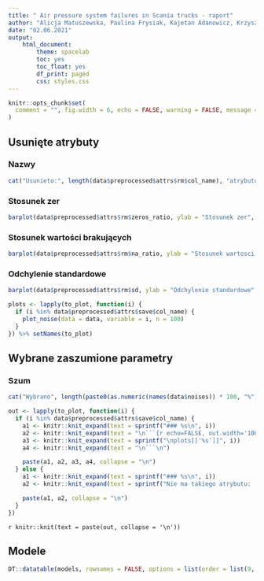 ```yaml
---
title: " Air pressure system failures in Scania trucks - raport"
author: "Alicja Matuszewska, Paulina Frysiak, Kajetan Adanowicz, Krzysztof Rogozinski, Mateusz Talarski"
date: "02.06.2021"
output: 
    html_document:
        theme: spacelab
        toc: yes
        toc_float: yes
        df_print: paged
        css: styles.css
---
```


```r
knitr::opts_chunk$set(
  comment = "", fig.width = 6, echo = FALSE, warning = FALSE, message = FALSE
)
```

## Usunięte atrybuty {.tabset .tabset-fade}

### Nazwy {.fluid-row}
```r
cat("Usunieto:", length(data$preprocessed$attrs$rm$col_name), "atrybutów:", data$preprocessed$attrs$rm$col_name)
```

### Stosunek zer {.fluid-row}

```r
barplot(data$preprocessed$attrs$rm$zeros_ratio, ylab = "Stosunek zer", ylim = c(0, 1), las = 2, cex.names = .5)
```

### Stosunek wartości brakujących {.fluid-row}

```r
barplot(data$preprocessed$attrs$rm$na_ratio, ylab = "Stosunek wartosci brakujacych", ylim = c(0, 1), las = 2, cex.names = .5)
```

### Odchylenie standardowe {.fluid-row}

```r
barplot(data$preprocessed$attrs$rm$sd, ylab = "Odchylenie standardowe", las = 2, cex.names = .5)
```

```r
plots <- lapply(to_plot, function(i) {
  if (i %in% data$preprocessed$attrs$save$col_name) {
    plot_noise(data = data, variable = i, n = 100)
  }
}) %>% setNames(to_plot)
```

## Wybrane zaszumione parametry {.tabset .tabset-fade}

### Szum {.fluid-row}

```r
cat("Wybrano", length(paste0(as.numeric(names(data$noises)) * 100, "%")[-1]), "poziomy zaszumienia:", paste0(as.numeric(names(data$noises)) * 100, "%")[-1], "\nZatem klasa pozytywna zostala powiekszona o", length(paste0(as.numeric(names(data$noises)) * 100, "%")[-1]) * 1000, "zaszumionych rekordów")
```

```r


out <- lapply(to_plot, function(i) {
  if (i %in% data$preprocessed$attrs$save$col_name) {
    a1 <- knitr::knit_expand(text = sprintf("### %s\n", i))
    a2 <- knitr::knit_expand(text = "\n```{r echo=FALSE, out.width='100%'}")
    a3 <- knitr::knit_expand(text = sprintf("\nplots[['%s']]", i))
    a4 <- knitr::knit_expand(text = "\n```\n")

    paste(a1, a2, a3, a4, collapse = "\n")
  } else {
    a1 <- knitr::knit_expand(text = sprintf("### %s\n", i))
    a2 <- knitr::knit_expand(text = sprintf("Nie ma takiego atrybutu: '%s'", i))

    paste(a1, a2, collapse = "\n")
  }
})
```

`r knitr::knit(text = paste(out, collapse = '\n'))`

## Modele {.tabset .tabset-fade}

```r
DT::datatable(models, rownames = FALSE, options = list(order = list(9, "asc")))
```
